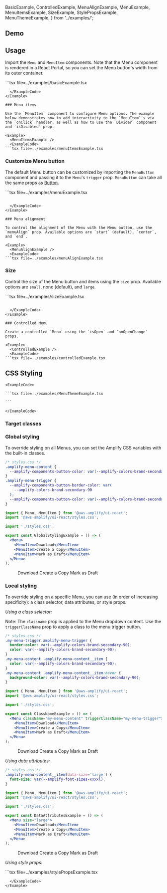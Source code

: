 
  BasicExample,
  ControlledExample,
  MenuAlignExample,
  MenuExample,
  MenuItemsExample,
  SizeExample,
  StylePropsExample,
  MenuThemeExample,
} from '../examples/';


## Demo

<MenuDemo />

## Usage

Import the `Menu` and `MenuItem` components. Note that the Menu component is rendered in a React Portal, so you can set the Menu button's width from its outer container.

<Example>
  <BasicExample />
  <ExampleCode>
```tsx file=../examples/basicExample.tsx

````
  </ExampleCode>
</Example>

### Menu items

Use the `MenuItem` component to configure Menu options. The example below demonstrates how to add interactivity to the `MenuItem`'s via the `onClick` handler, as well as how to use the `Divider` component and `isDisabled` prop.

<Example>
  <MenuItemsExample />
  <ExampleCode>
```tsx file=../examples/menuItemsExample.tsx

````

  </ExampleCode>
</Example>

### Customize Menu button

The default Menu button can be customized by importing the `MenuButton` component and passing it to the `Menu`'s `trigger` prop. `MenuButton` can take all the same props as [Button](./button).

<Example>
  <MenuExample />
  <ExampleCode>
```tsx file=../examples/menuExample.tsx

````

  </ExampleCode>
</Example>

### Menu alignment

To control the alignment of the Menu with the Menu button, use the `menuAlign` prop. Available options are `start` (default), `center`, and `end`.

<Example>
  <MenuAlignExample />
  <ExampleCode>
```tsx file=../examples/menuAlignExample.tsx

````

  </ExampleCode>
</Example>

### Size

Control the size of the Menu button and items using the `size` prop. Available options are `small`, none (default), and `large`.

<Example>
  <SizeExample />
  <ExampleCode>
```tsx file=../examples/sizeExample.tsx

````

  </ExampleCode>
</Example>

### Controlled Menu

Create a controlled `Menu` using the `isOpen` and `onOpenChange` props.

<Example>
  <ControlledExample />
  <ExampleCode>
```tsx file=../examples/controlledExample.tsx

````

  </ExampleCode>
</Example>

## CSS Styling

<ThemeExample component="Menu">
  <Example>
    <MenuThemeExample />
    
    <ExampleCode>

    ```tsx file=../examples/MenuThemeExample.tsx

    ```

    </ExampleCode>
  </Example>
</ThemeExample>

### Target classes

<ComponentStyleDisplay componentName="Menu" />

### Global styling

To override styling on all Menus, you can set the Amplify CSS variables with the built-in classes.

```css
/* styles.css */
.amplify-menu-content {
  --amplify-components-button-color: var(--amplify-colors-brand-secondary-90);
}
.amplify-menu-trigger {
  --amplify-components-button-border-color: var(
    --amplify-colors-brand-secondary-90
  );
  --amplify-components-button-color: var(--amplify-colors-brand-secondary-90);
}
````

```jsx
import { Menu, MenuItem } from '@aws-amplify/ui-react';
import '@aws-amplify/ui-react/styles.css';

import './styles.css';

export const GlobalStylingExample = () => (
  <Menu>
    <MenuItem>Download</MenuItem>
    <MenuItem>Create a Copy</MenuItem>
    <MenuItem>Mark as Draft</MenuItem>
  </Menu>
);
```

<Example>
  <View width="4rem">
    <Menu
      className="global-styling-menu"
      triggerClassName="global-styling-menu-trigger"
    >
      <MenuItem>Download</MenuItem>
      <MenuItem>Create a Copy</MenuItem>
      <MenuItem>Mark as Draft</MenuItem>
    </Menu>
  </View>
</Example>

### Local styling

To override styling on a specific Menu, you can use (in order of increasing specificity): a class selector, data attributes, or style props.

_Using a class selector:_

Note: The `classname` prop is applied to the Menu dropdown content. Use the `triggerClassName` prop to apply a class to the menu trigger button.

```css
/* styles.css */
.my-menu-trigger.amplify-menu-trigger {
  border-color: var(--amplify-colors-brand-secondary-90);
  color: var(--amplify-colors-brand-secondary-90);
}
.my-menu-content .amplify-menu-content__item {
  color: var(--amplify-colors-brand-secondary-90);
}
.my-menu-content .amplify-menu-content__item:hover {
  background-color: var(--amplify-colors-brand-secondary-90);
}
```

```jsx
import { Menu, MenuItem } from '@aws-amplify/ui-react';
import '@aws-amplify/ui-react/styles.css';

import './styles.css';

export const ClassNameExample = () => (
  <Menu className="my-menu-content" triggerClassName="my-menu-trigger">
    <MenuItem>Download</MenuItem>
    <MenuItem>Create a Copy</MenuItem>
    <MenuItem>Mark as Draft</MenuItem>
  </Menu>
);
```

<Example>
  <View width="4rem">
    <Menu className="my-menu-content" triggerClassName="my-menu-trigger">
      <MenuItem>Download</MenuItem>
      <MenuItem>Create a Copy</MenuItem>
      <MenuItem>Mark as Draft</MenuItem>
    </Menu>
  </View>
</Example>

_Using data attributes:_

```css
/* styles.css */
.amplify-menu-content__item[data-size='large'] {
  font-size: var(--amplify-font-sizes-xxxxl);
}
```

```jsx
import { Menu, MenuItem } from '@aws-amplify/ui-react';
import '@aws-amplify/ui-react/styles.css';

import './styles.css';

export const DataAttributesExample = () => (
  <Menu size="large">
    <MenuItem>Download</MenuItem>
    <MenuItem>Create a Copy</MenuItem>
    <MenuItem>Mark as Draft</MenuItem>
  </Menu>
);
```

<Example>
  <View width="4rem">
    <Menu size="large" className="custom-font-size">
      <MenuItem>Download</MenuItem>
      <MenuItem>Create a Copy</MenuItem>
      <MenuItem>Mark as Draft</MenuItem>
    </Menu>
  </View>
</Example>

_Using style props:_

<Example>
  <StylePropsExample />
  <ExampleCode>
```tsx file=../examples/stylePropsExample.tsx

```
  </ExampleCode>
</Example>
